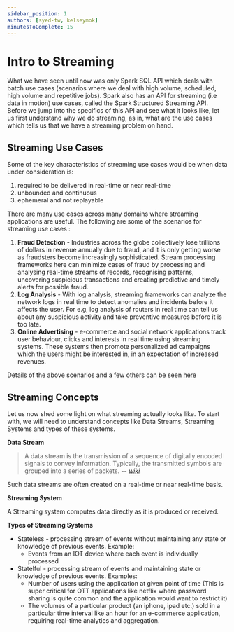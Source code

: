 ```yaml
---
sidebar_position: 1
authors: [syed-tw, kelseymok]
minutesToComplete: 15
---
```


# Intro to Streaming

What we have seen until now was only Spark SQL API which deals with batch use cases (scenarios where we deal with high volume, scheduled, high volume and repetitive jobs). Spark also has an API for streaming (i.e data in motion) use cases, called the Spark Structured Streaming API. Before we jump into the specifics of this API and see what it looks like, let us first understand why we do streaming, as in, what are the use cases which tells us that we have a streaming problem on hand.

## Streaming Use Cases

Some of the key characteristics of streaming use cases would be when data under consideration is:

1.  required to be delivered in real-time or near real-time
2.  unbounded and continuous
3.  ephemeral and not replayable

There are many use cases across many domains where streaming applications are useful. The following are some of the scenarios for streaming use cases :

1. **Fraud Detection** - Industries across the globe collectively lose trillions of dollars in revenue annually due to fraud, and it is only getting worse as fraudsters become increasingly sophisticated. Stream processing frameworks here can minimize cases of fraud by processing and analysing real-time streams of records, recognising patterns, uncovering suspicious transactions and creating predictive and timely alerts for possible fraud.
2. **Log Analysis** - With log analysis, streaming frameworks can analyze the network logs in real time to detect anomalies and incidents before it affects the user. For e.g, log analysis of routers in real time can tell us about any suspicious activity and take preventive measures before it is too late.
3. **Online Advertising** - e-commerce and social network applications track user behaviour, clicks and interests in real time using streaming systems. These systems then promote personalized ad campaigns which the users might be interested in, in an expectation of increased revenues.

Details of the above scenarios and a few others can be seen [here](https://datastorageasean.com/blogs/5-use-cases-stream-processing-demonstrate-its-business-value-0)

## Streaming Concepts

Let us now shed some light on what streaming actually looks like. To start with, we will need to understand concepts like Data Streams, Streaming Systems and types of these systems.

**Data Stream**

> A data stream is the transmission of a sequence of digitally encoded signals to convey information. Typically, the transmitted symbols are grouped into a series of packets.
> -- <cite>[wiki](https://en.wikipedia.org/wiki/Data_stream)</cite>

Such data streams are often created on a real-time or near real-time basis.

**Streaming System**

A Streaming system computes data directly as it is produced or received.

**Types of Streaming Systems**

<ul>
  <li>
    Stateless - processing stream of events without maintaining any state or
    knowledge of previous events. Example:
    <ul>
      <li>
        Events from an IOT device where each event is individually processed
      </li>
    </ul>
  </li>
  <li>
    Statelful - processing stream of events and maintaining state or knowledge
    of previous events. Examples:
    <ul>
      <li>
        Number of users using the application at given point of time (This is super critical for OTT applications like netflix where password sharing is quite common and the application would want to restrict it)
      </li>
       <li>
        The volumes of a particular product (an iphone, ipad etc.) sold in a particular time interval like an hour for an e-commerce application, requiring real-time analytics and aggregation.
      </li>
    </ul>

  </li>
</ul>
